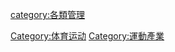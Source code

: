 {{Cat main}}

[[Category:体育运动|Category:体育运动]]
[[Category:運動產業|Category:運動產業]]
[[category:各類管理|category:各類管理]]